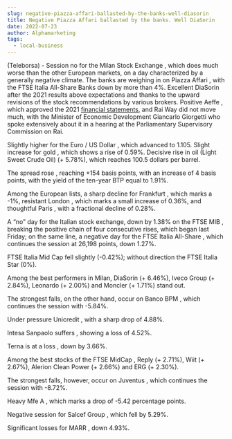 ```yaml
---
slug: negative-piazza-affari-ballasted-by-the-banks-well-diasorin
title: Negative Piazza Affari ballasted by the banks. Well DiaSorin
date: 2022-07-23
author: Alphamarketing
tags:
  - local-business
---
```


(Teleborsa) - Session no for the Milan Stock Exchange , which does much worse than the other European markets, on a day characterized by a generally negative climate. The banks are weighing in on Piazza Affari , with the FTSE Italia All-Share Banks down by more than 4%. Excellent DiaSorin after the 2021 results above expectations and thanks to the upward revisions of the stock recommendations by various brokers. Positive Aeffe , which approved the 2021 [financial statements](https://www.indiacom.com/pune/hdfc-bank-pune-boat-club-branch_pune_pne_1225504.html), and Rai Way did not move much, with the Minister of Economic Development Giancarlo Giorgetti who spoke extensively about it in a hearing at the Parliamentary Supervisory Commission on Rai.

Slightly higher for the Euro / US Dollar , which advanced to 1.105. Slight increase for gold , which shows a rise of 0.59%. Decisive rise in oil (Light Sweet Crude Oil) (+ 5.78%), which reaches 100.5 dollars per barrel.

The spread rose , reaching +154 basis points, with an increase of 4 basis points, with the yield of the ten-year BTP equal to 1.91%.

Among the European lists, a sharp decline for Frankfurt , which marks a -1%, resistant London , which marks a small increase of 0.36%, and thoughtful Paris , with a fractional decline of 0.28%.

A “no” day for the Italian stock exchange, down by 1.38% on the FTSE MIB , breaking the positive chain of four consecutive rises, which began last Friday; on the same line, a negative day for the FTSE Italia All-Share , which continues the session at 26,198 points, down 1.27%.

FTSE Italia Mid Cap fell slightly (-0.42%); without direction the FTSE Italia Star (0%).

Among the best performers in Milan, DiaSorin (+ 6.46%), Iveco Group (+ 2.84%), Leonardo (+ 2.00%) and Moncler (+ 1.71%) stand out.

The strongest falls, on the other hand, occur on Banco BPM , which continues the session with -5.84%.

Under pressure Unicredit , with a sharp drop of 4.88%.

Intesa Sanpaolo suffers , showing a loss of 4.52%.

Terna is at a loss , down by 3.66%.

Among the best stocks of the FTSE MidCap , Reply (+ 2.71%), Wiit (+ 2.67%), Alerion Clean Power (+ 2.66%) and ERG (+ 2.30%).

The strongest falls, however, occur on Juventus , which continues the session with -8.72%.

Heavy Mfe A , which marks a drop of -5.42 percentage points.

Negative session for Salcef Group , which fell by 5.29%.

Significant losses for MARR , down 4.93%.